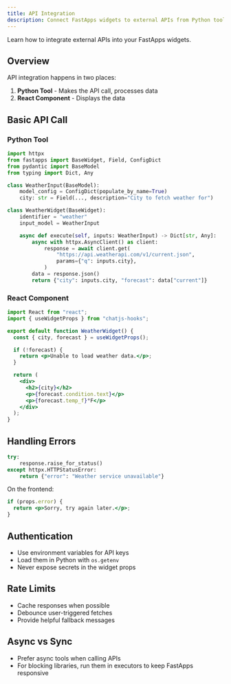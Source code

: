 ```yaml
---
title: API Integration
description: Connect FastApps widgets to external APIs from Python tools and display results in React.
---
```


Learn how to integrate external APIs into your FastApps widgets.

## Overview

API integration happens in two places:
1. **Python Tool** - Makes the API call, processes data
2. **React Component** - Displays the data

## Basic API Call

### Python Tool

```python
import httpx
from fastapps import BaseWidget, Field, ConfigDict
from pydantic import BaseModel
from typing import Dict, Any

class WeatherInput(BaseModel):
    model_config = ConfigDict(populate_by_name=True)
    city: str = Field(..., description="City to fetch weather for")

class WeatherWidget(BaseWidget):
    identifier = "weather"
    input_model = WeatherInput

    async def execute(self, inputs: WeatherInput) -> Dict[str, Any]:
        async with httpx.AsyncClient() as client:
            response = await client.get(
                "https://api.weatherapi.com/v1/current.json",
                params={"q": inputs.city},
            )
        data = response.json()
        return {"city": inputs.city, "forecast": data["current"]}
```

### React Component

```jsx
import React from "react";
import { useWidgetProps } from "chatjs-hooks";

export default function WeatherWidget() {
  const { city, forecast } = useWidgetProps();

  if (!forecast) {
    return <p>Unable to load weather data.</p>;
  }

  return (
    <div>
      <h2>{city}</h2>
      <p>{forecast.condition.text}</p>
      <p>{forecast.temp_f}°F</p>
    </div>
  );
}
```

## Handling Errors

```python
try:
    response.raise_for_status()
except httpx.HTTPStatusError:
    return {"error": "Weather service unavailable"}
```

On the frontend:

```jsx
if (props.error) {
  return <p>Sorry, try again later.</p>;
}
```

## Authentication

- Use environment variables for API keys
- Load them in Python with `os.getenv`
- Never expose secrets in the widget props

## Rate Limits

- Cache responses when possible
- Debounce user-triggered fetches
- Provide helpful fallback messages

## Async vs Sync

- Prefer async tools when calling APIs
- For blocking libraries, run them in executors to keep FastApps responsive
